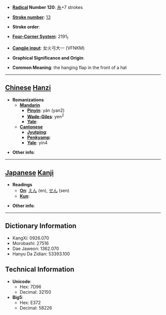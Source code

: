 * '''[[Wiktionary:Chinese radical index| Radical]] Number 120''': [[Wiktionary:Chinese radical index 糸|糸]]+7 strokes

* '''[[Wiktionary:Chinese total strokes index|Stroke number]]''': [[Wiktionary:Chinese total strokes index 13|13]]

* '''Stroke order''': 

* '''[[Wiktionary:Chinese four corner index|Four-Corner System]]''': 2191<sub>1</sub>

* '''[[Wiktionary:Chinese Cangjie index|Cangjie input]]''': 女火弓大一 (VFNKM)

* '''Graphical Significance and Origin''': 

* '''Common Meaning''': the hanging flap in the front of a hat

----

== [[Chinese]] [[Hanzi]] ==

* '''Romanizations'''
** '''[[Mandarin]]'''
*** '''[[Pinyin]]''': yán (yan2)
*** '''[[Wade-Giles]]''': yen<sup>2</sup>
*** '''[[Yale]]''': 
** '''[[Cantonese]]'''
*** '''[[Jyutping]]''':
*** '''[[Penkyamp]]''': 
*** '''[[Yale]]''': yin4

* '''Other info''': 

----

== [[Japanese]] [[Kanji]] ==

* '''Readings'''
** '''[[On]]''': [[えん]] (en), [[せん]] (sen)
** '''[[Kun]]''': 

* '''Other info''':  

----

== Dictionary Information ==

* KangXi: 0926.070
* Morobashi: 27516
* Dae Jaweon: 1362.070
* Hanyu Da Zidian: 53393.100

== Technical Information ==

* '''Unicode''':
** Hex: 7D96
** Decimal: 32150
* '''Big5''':
** Hex: E372
** Decimal: 58226